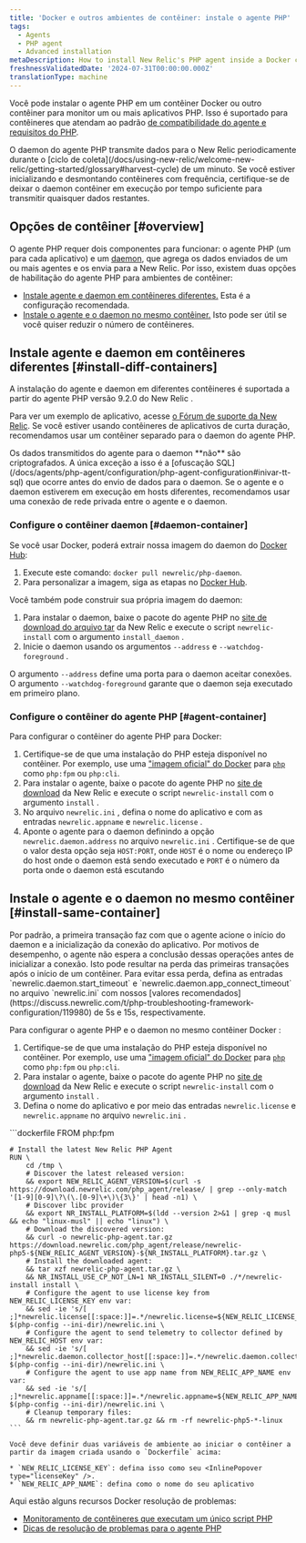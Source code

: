 ```yaml
---
title: 'Docker e outros ambientes de contêiner: instale o agente PHP'
tags:
  - Agents
  - PHP agent
  - Advanced installation
metaDescription: How to install New Relic's PHP agent inside a Docker container or other container to monitor your PHP apps.
freshnessValidatedDate: '2024-07-31T00:00:00.000Z'
translationType: machine
---
```


Você pode instalar o agente PHP em um contêiner Docker ou outro contêiner para monitor um ou mais aplicativos PHP. Isso é suportado para contêineres que atendam ao padrão [de compatibilidade do agente e requisitos do PHP](/docs/agents/php-agent/getting-started/php-agent-compatibility-requirements).

<Callout variant="important">
  O daemon do agente PHP transmite dados para o New Relic periodicamente durante o [ciclo de coleta](/docs/using-new-relic/welcome-new-relic/getting-started/glossary#harvest-cycle) de um minuto. Se você estiver inicializando e desmontando contêineres com frequência, certifique-se de deixar o daemon contêiner em execução por tempo suficiente para transmitir quaisquer dados restantes.
</Callout>

## Opções de contêiner [#overview]

O agente PHP requer dois componentes para funcionar: o agente PHP (um para cada aplicativo) e um [daemon](/docs/agents/php-agent/getting-started/new-relic-daemon-processes), que agrega os dados enviados de um ou mais agentes e os envia para a New Relic. Por isso, existem duas opções de habilitação do agente PHP para ambientes de contêiner:

* [Instale agente e daemon em contêineres diferentes.](#install-diff-containers) Esta é a configuração recomendada.
* [Instale o agente e o daemon no mesmo contêiner.](#install-same-container) Isto pode ser útil se você quiser reduzir o número de contêineres.

## Instale agente e daemon em contêineres diferentes [#install-diff-containers]

A instalação do agente e daemon em diferentes contêineres é suportada a partir do agente PHP versão 9.2.0 do New Relic .

Para ver um exemplo de aplicativo, acesse [o Fórum de suporte da New Relic](https://discuss.newrelic.com/t/relic-solution-php-agent-and-daemon-containers/84841). Se você estiver usando contêineres de aplicativos de curta duração, recomendamos usar um contêiner separado para o daemon do agente PHP.

<Callout variant="caution">
  Os dados transmitidos do agente para o daemon **não** são criptografados. A única exceção a isso é a [ofuscação SQL](/docs/agents/php-agent/configuration/php-agent-configuration#inivar-tt-sql) que ocorre antes do envio de dados para o daemon. Se o agente e o daemon estiverem em execução em hosts diferentes, recomendamos usar uma conexão de rede privada entre o agente e o daemon.
</Callout>

### Configure o contêiner daemon [#daemon-container]

Se você usar Docker, poderá extrair nossa imagem do daemon do [Docker Hub](https://hub.docker.com/r/newrelic/php-daemon):

1. Execute este comando: `docker pull newrelic/php-daemon`.
2. Para personalizar a imagem, siga as etapas no [Docker Hub](https://hub.docker.com/r/newrelic/php-daemon).

Você também pode construir sua própria imagem do daemon:

1. Para instalar o daemon, baixe o pacote do agente PHP no [site de download do arquivo tar](/docs/agents/php-agent/installation/php-agent-installation-tar-file) da New Relic e execute o script `newrelic-install` com o argumento `install_daemon` .
2. Inicie o daemon usando os argumentos `--address` e `--watchdog-foreground` .

O argumento `--address` define uma porta para o daemon aceitar conexões. O argumento `--watchdog-foreground` garante que o daemon seja executado em primeiro plano.

### Configure o contêiner do agente PHP [#agent-container]

Para configurar o contêiner do agente PHP para Docker:

1. Certifique-se de que uma instalação do PHP esteja disponível no contêiner. Por exemplo, use uma [&quot;imagem oficial&quot; do Docker](https://github.com/docker-library/official-images#what-are-official-images) para [`php`](https://hub.docker.com/_/php/) como `php:fpm` ou `php:cli`.
2. Para instalar o agente, baixe o pacote do agente PHP no [site de download](https://download.newrelic.com/php_agent/release/) da New Relic e execute o script `newrelic-install` com o argumento `install` .
3. No arquivo `newrelic.ini` , defina o nome do aplicativo e <InlinePopover type="licenseKey" />com as entradas `newrelic.appname` e `newrelic.license` .
4. Aponte o agente para o daemon definindo a opção `newrelic.daemon.address` no arquivo `newrelic.ini` . Certifique-se de que o valor desta opção seja `HOST:PORT`, onde `HOST` é o nome ou endereço IP do host onde o daemon está sendo executado e `PORT` é o número da porta onde o daemon está escutando

## Instale o agente e o daemon no mesmo contêiner [#install-same-container]

<Callout variant="caution">
  Por padrão, a primeira transação faz com que o agente acione o início do daemon e a inicialização da conexão do aplicativo. Por motivos de desempenho, o agente não espera a conclusão dessas operações antes de inicializar a conexão. Isto pode resultar na perda das primeiras transações após o início de um contêiner. Para evitar essa perda, defina as entradas `newrelic.daemon.start_timeout` e `newrelic.daemon.app_connect_timeout` no arquivo `newrelic.ini` com nossos [valores recomendados](https://discuss.newrelic.com/t/php-troubleshooting-framework-configuration/119980) de 5s e 15s, respectivamente.
</Callout>

Para configurar o agente PHP e o daemon no mesmo contêiner Docker :

1. Certifique-se de que uma instalação do PHP esteja disponível no contêiner. Por exemplo, use uma [&quot;imagem oficial&quot; do Docker](https://github.com/docker-library/official-images#what-are-official-images) para [`php`](https://hub.docker.com/_/php/) como `php:fpm` ou `php:cli`.
2. Para instalar o agente, baixe o pacote do agente PHP no [site de download](https://download.newrelic.com/php_agent/release/) da New Relic e execute o script `newrelic-install` com o argumento `install` .
3. Defina o nome do aplicativo e <InlinePopover type="licenseKey" />por meio das entradas `newrelic.license` e `newrelic.appname` no arquivo `newrelic.ini` .

<CollapserGroup>
  <Collapser id="dockerfile-example" title="Exemplo de Dockerfile">
    ```dockerfile
    FROM php:fpm

    # Install the latest New Relic PHP Agent
    RUN \
        cd /tmp \
        # Discover the latest released version:
        && export NEW_RELIC_AGENT_VERSION=$(curl -s https://download.newrelic.com/php_agent/release/ | grep --only-match '[1-9][0-9]\?\(\.[0-9]\+\)\{3\}' | head -n1) \
        # Discover libc provider
        && export NR_INSTALL_PLATFORM=$(ldd --version 2>&1 | grep -q musl && echo "linux-musl" || echo "linux") \
        # Download the discovered version:
        && curl -o newrelic-php-agent.tar.gz https://download.newrelic.com/php_agent/release/newrelic-php5-${NEW_RELIC_AGENT_VERSION}-${NR_INSTALL_PLATFORM}.tar.gz \
        # Install the downloaded agent:
        && tar xzf newrelic-php-agent.tar.gz \
        && NR_INSTALL_USE_CP_NOT_LN=1 NR_INSTALL_SILENT=0 ./*/newrelic-install install \
        # Configure the agent to use license key from NEW_RELIC_LICENSE_KEY env var:
        && sed -ie 's/[ ;]*newrelic.license[[:space:]]=.*/newrelic.license=${NEW_RELIC_LICENSE_KEY}/' $(php-config --ini-dir)/newrelic.ini \
        # Configure the agent to send telemetry to collector defined by NEW_RELIC_HOST env var:
        && sed -ie 's/[ ;]*newrelic.daemon.collector_host[[:space:]]=.*/newrelic.daemon.collector_host=${NEW_RELIC_HOST}/' $(php-config --ini-dir)/newrelic.ini \
        # Configure the agent to use app name from NEW_RELIC_APP_NAME env var:
        && sed -ie 's/[ ;]*newrelic.appname[[:space:]]=.*/newrelic.appname=${NEW_RELIC_APP_NAME}/' $(php-config --ini-dir)/newrelic.ini \
        # Cleanup temporary files:
        && rm newrelic-php-agent.tar.gz && rm -rf newrelic-php5-*-linux
    ```

    Você deve definir duas variáveis de ambiente ao iniciar o contêiner a partir da imagem criada usando o `Dockerfile` acima:

    * `NEW_RELIC_LICENSE_KEY`: defina isso como seu <InlinePopover type="licenseKey" />.
    * `NEW_RELIC_APP_NAME`: defina como o nome do seu aplicativo
  </Collapser>
</CollapserGroup>

<Callout variant="tip">
  Aqui estão alguns recursos Docker resolução de problemas:

  * [Monitoramento de contêineres que executam um único script PHP](https://discuss.newrelic.com/t/relic-solution-single-php-script-docker-containers/80386)
  * [Dicas de resolução de problemas para o agente PHP](https://discuss.newrelic.com/t/php-troubleshooting-framework-configuration/119980)
</Callout>

<InstallFeedback />